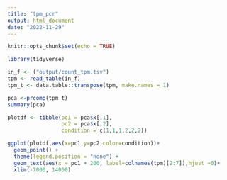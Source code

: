 ```yaml
---
title: "tpm_pcr"
output: html_document
date: "2022-11-29"
---
```


```r
knitr::opts_chunk$set(echo = TRUE)
```

```r
library(tidyverse)

in_f <- ("output/count_tpm.tsv")
tpm <- read_table(in_f)
tpm_t <- data.table::transpose(tpm, make.names = 1)

pca <-prcomp(tpm_t)
summary(pca)

plotdf <- tibble(pc1 = pca$x[,1],
                 pc2 = pca$x[,2],
                 condition = c(1,1,1,2,2,2))

ggplot(plotdf,aes(x=pc1,y=pc2,color=condition))+
  geom_point() +
  theme(legend.position = "none") +
  geom_text(aes(x = pc1 + 200, label=colnames(tpm)[2:7]),hjust =0)+
  xlim(-7000, 14000)
```
